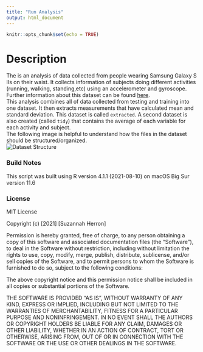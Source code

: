 ```yaml
---
title: "Run Analysis"
output: html_document
---
```


```r
knitr::opts_chunk$set(echo = TRUE)
```

# Description

The is an analysis of data collected from people wearing Samsung Galaxy S IIs on their waist. It collects information of subjects doing different activities (running, walking, standing,etc) using an accelerometer and gyroscope. Further information about this dataset can be found [here](http://archive.ics.uci.edu/ml/datasets/Human+Activity+Recognition+Using+Smartphones).\
This analysis combines all of data collected from testing and training into one dataset. It then extracts measurements that have calculated mean and standard deviation. This dataset is called `extracted`. A second dataset is also created (called `tidy`) that contains the average of each variable for each activity and subject.\
The following image is helpful to understand how the files in the dataset should be structured/organized.\
![Dataset Structure](./analysis_grid.png)\

### Build Notes

This script was built using R version 4.1.1 (2021-08-10) on macOS Big Sur version 11.6

### License

MIT License

Copyright (c) [2021] [Suzannah Herron]

Permission is hereby granted, free of charge, to any person obtaining a copy
of this software and associated documentation files (the "Software"), to deal
in the Software without restriction, including without limitation the rights
to use, copy, modify, merge, publish, distribute, sublicense, and/or sell
copies of the Software, and to permit persons to whom the Software is
furnished to do so, subject to the following conditions:

The above copyright notice and this permission notice shall be included in all
copies or substantial portions of the Software.

THE SOFTWARE IS PROVIDED "AS IS", WITHOUT WARRANTY OF ANY KIND, EXPRESS OR
IMPLIED, INCLUDING BUT NOT LIMITED TO THE WARRANTIES OF MERCHANTABILITY,
FITNESS FOR A PARTICULAR PURPOSE AND NONINFRINGEMENT. IN NO EVENT SHALL THE
AUTHORS OR COPYRIGHT HOLDERS BE LIABLE FOR ANY CLAIM, DAMAGES OR OTHER
LIABILITY, WHETHER IN AN ACTION OF CONTRACT, TORT OR OTHERWISE, ARISING FROM,
OUT OF OR IN CONNECTION WITH THE SOFTWARE OR THE USE OR OTHER DEALINGS IN THE
SOFTWARE.